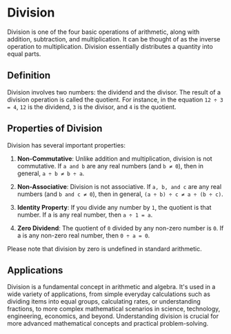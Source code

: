 # Division

Division is one of the four basic operations of arithmetic, along with addition, subtraction, and multiplication. It can be thought of as the inverse operation to multiplication. Division essentially distributes a quantity into equal parts.

## Definition

Division involves two numbers: the dividend and the divisor. The result of a division operation is called the quotient. For instance, in the equation `12 ÷ 3 = 4`, `12` is the dividend, `3` is the divisor, and `4` is the quotient.

## Properties of Division

Division has several important properties:

1. **Non-Commutative**: Unlike addition and multiplication, division is not commutative. If `a and b` are any real numbers (and `b ≠ 0`), then in general, `a ÷ b ≠ b ÷ a`.

2. **Non-Associative**: Division is not associative. If `a, b, and c` are any real numbers (and `b and c ≠ 0`), then in general, `(a ÷ b) ÷ c ≠ a ÷ (b ÷ c)`.

3. **Identity Property**: If you divide any number by `1`, the quotient is that number. If a is any real number, then `a ÷ 1 = a`.

4. **Zero Dividend**: The quotient of `0` divided by any non-zero number is `0`. If a is any non-zero real number, then `0 ÷ a = 0`.

Please note that division by zero is undefined in standard arithmetic.

## Applications

Division is a fundamental concept in arithmetic and algebra. It's used in a wide variety of applications, from simple everyday calculations such as dividing items into equal groups, calculating rates, or understanding fractions, to more complex mathematical scenarios in science, technology, engineering, economics, and beyond. Understanding division is crucial for more advanced mathematical concepts and practical problem-solving.
